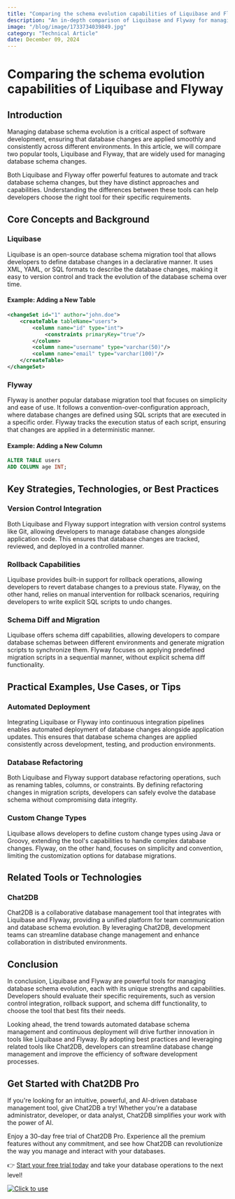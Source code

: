 ```yaml
---
title: "Comparing the schema evolution capabilities of Liquibase and Flyway"
description: "An in-depth comparison of Liquibase and Flyway for managing database schema evolution, highlighting their features, advantages, and best practices."
image: "/blog/image/1733734039849.jpg"
category: "Technical Article"
date: December 09, 2024
---
```


# Comparing the schema evolution capabilities of Liquibase and Flyway

## Introduction

Managing database schema evolution is a critical aspect of software development, ensuring that database changes are applied smoothly and consistently across different environments. In this article, we will compare two popular tools, Liquibase and Flyway, that are widely used for managing database schema changes.

Both Liquibase and Flyway offer powerful features to automate and track database schema changes, but they have distinct approaches and capabilities. Understanding the differences between these tools can help developers choose the right tool for their specific requirements.

## Core Concepts and Background

### Liquibase

Liquibase is an open-source database schema migration tool that allows developers to define database changes in a declarative manner. It uses XML, YAML, or SQL formats to describe the database changes, making it easy to version control and track the evolution of the database schema over time.

#### Example: Adding a New Table

```xml
<changeSet id="1" author="john.doe">
    <createTable tableName="users">
        <column name="id" type="int">
            <constraints primaryKey="true"/>
        </column>
        <column name="username" type="varchar(50)"/>
        <column name="email" type="varchar(100)"/>
    </createTable>
</changeSet>
```

### Flyway

Flyway is another popular database migration tool that focuses on simplicity and ease of use. It follows a convention-over-configuration approach, where database changes are defined using SQL scripts that are executed in a specific order. Flyway tracks the execution status of each script, ensuring that changes are applied in a deterministic manner.

#### Example: Adding a New Column

```sql
ALTER TABLE users
ADD COLUMN age INT;
```

## Key Strategies, Technologies, or Best Practices

### Version Control Integration

Both Liquibase and Flyway support integration with version control systems like Git, allowing developers to manage database changes alongside application code. This ensures that database changes are tracked, reviewed, and deployed in a controlled manner.

### Rollback Capabilities

Liquibase provides built-in support for rollback operations, allowing developers to revert database changes to a previous state. Flyway, on the other hand, relies on manual intervention for rollback scenarios, requiring developers to write explicit SQL scripts to undo changes.

### Schema Diff and Migration

Liquibase offers schema diff capabilities, allowing developers to compare database schemas between different environments and generate migration scripts to synchronize them. Flyway focuses on applying predefined migration scripts in a sequential manner, without explicit schema diff functionality.

## Practical Examples, Use Cases, or Tips

### Automated Deployment

Integrating Liquibase or Flyway into continuous integration pipelines enables automated deployment of database changes alongside application updates. This ensures that database schema changes are applied consistently across development, testing, and production environments.

### Database Refactoring

Both Liquibase and Flyway support database refactoring operations, such as renaming tables, columns, or constraints. By defining refactoring changes in migration scripts, developers can safely evolve the database schema without compromising data integrity.

### Custom Change Types

Liquibase allows developers to define custom change types using Java or Groovy, extending the tool's capabilities to handle complex database changes. Flyway, on the other hand, focuses on simplicity and convention, limiting the customization options for database migrations.

## Related Tools or Technologies

### Chat2DB

Chat2DB is a collaborative database management tool that integrates with Liquibase and Flyway, providing a unified platform for team communication and database schema evolution. By leveraging Chat2DB, development teams can streamline database change management and enhance collaboration in distributed environments.

## Conclusion

In conclusion, Liquibase and Flyway are powerful tools for managing database schema evolution, each with its unique strengths and capabilities. Developers should evaluate their specific requirements, such as version control integration, rollback support, and schema diff functionality, to choose the tool that best fits their needs.

Looking ahead, the trend towards automated database schema management and continuous deployment will drive further innovation in tools like Liquibase and Flyway. By adopting best practices and leveraging related tools like Chat2DB, developers can streamline database change management and improve the efficiency of software development processes.

## Get Started with Chat2DB Pro

If you're looking for an intuitive, powerful, and AI-driven database management tool, give Chat2DB a try! Whether you're a database administrator, developer, or data analyst, Chat2DB simplifies your work with the power of AI.

Enjoy a 30-day free trial of Chat2DB Pro. Experience all the premium features without any commitment, and see how Chat2DB can revolutionize the way you manage and interact with your databases.

👉 [Start your free trial today](https://chat2db.ai/pricing) and take your database operations to the next level!


[![Click to use](/image/blog/bg/chat2db.jpg)](https://chat2db.ai/)
